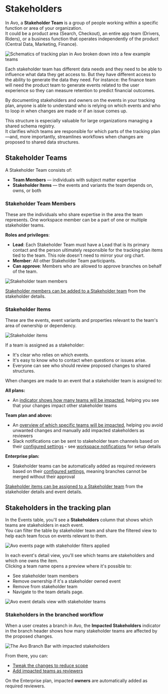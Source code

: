 
# Stakeholders

In Avo, a **Stakeholder Team** is a group of people working within a specific function or area of your organization.  
It could be a product area (Search, Checkout), an entire app team (Drivers, Riders), or a business function that operates independently of the product (Central Data, Marketing, Finance).

![Schematics of tracking plan in Avo broken down into a few example teams](/images/domains/domains.png)

Each stakeholder team has different data needs and they need to be able to influence what data they get access to.
But they have different access to the ability to generate the data they need.
For instance: the finance team will need the product team to generate events related to the user experience so they can measure retention to predict financial outcomes. 

By documenting stakeholders and owners on the events in your tracking plan, anyone is able to understand who is relying on which events and who to loop in when changes are made or if an issue comes up.

This structure is especially valuable for large organizations managing a shared schema registry.  
It clarifies which teams are responsible for which parts of the tracking plan—and, more importantly, streamlines workflows when changes are proposed to shared data structures.

## Stakeholder Teams

A Stakeholder Team consists of:
- **Team Members** — individuals with subject matter expertise
- **Stakeholder Items** — the events and variants the team depends on, owns, or both

<PageLink
  image="/docs/images/svg/analyticsmanager.svg"
  title="Managing Stakeholder Teams"
  description="How to set up and manage stakeholder teams"
  href="/workspace-management/domains"
/>

### Stakeholder Team Members

These are the individuals who share expertise in the area the team represents. One workspace member can be a part of one or multiple stakeholder teams.

**Roles and privileges**:
- **Lead**: Each Stakeholder Team must have a Lead that is its primary contact and the person ultimately responsible for the tracking plan items tied to the team. This role doesn't need to mirror your org chart.
- **Member**: All other Stakeholder Team participants.
- **Can approve**: Members who are allowed to approve branches on behalf of the team.

![Stakeholder team members](/images/domains/stakeholder-team-members.png)

[Stakeholder members can be added to a Stakeholder team](/workspace-management/domains#adding-stakeholder-team-members) from the stakeholder details.

### Stakeholder Items

These are the events, event variants and properties relevant to the team's area of ownership or dependency.

![Stakeholder items](/images/domains/stakeholder-items.png)

If a team is assigned as a stakeholder:
- It's clear who relies on which events.
- It's easy to know who to contact when questions or issues arise.
- Everyone can see who should review proposed changes to shared structures.

When changes are made to an event that a stakeholder team is assigned to:

**All plans:**
- An [indicator shows how many teams will be impacted](/data-design/guides/managing-changes-impacting-multiple-stakeholders), helping you see that your changes impact other stakeholder teams

**Team plan and above:**
- An [overview of which specific teams will be impacted](/data-design/guides/managing-changes-impacting-multiple-stakeholders), helping you avoid unwanted changes and manually add impacted stakeholders as reviewers
- Slack notifications can be sent to stakeholder team channels based on their [configured settings](/workspace-management/domains#stakeholder-team-settings) - see [workspace notifications](/data-design/branches/workspace-notifications) for setup details

**Enterprise plan:**
- Stakeholder teams can be automatically added as required reviewers based on their [configured settings](/workspace-management/domains#stakeholder-team-settings), meaning branches cannot be merged without their approval



[Stakeholder items can be assigned to a Stakeholder team](/workspace-management/domains#adding-stakeholder-events) from the stakeholder details and event details.

## Stakeholders in the tracking plan

In the Events table, you'll see a **Stakeholders** column that shows which teams are stakeholders in each event.  
You can filter the table by stakeholder team and share the filtered view to help each team focus on events relevant to them.

![Avo events page with stakeholder filters applied](/images/domains/events-domain-filter.png)

In each event's detail view, you'll see which teams are stakeholders and which one owns the item.  
Clicking a team name opens a preview where it's possible to:
- See stakeholder team members
- Remove ownership if it's a stakeholder owned event
- Remove from stakeholder team
- Navigate to the team details page.

![Avo event details view with stakeholder teams](/images/domains/event-detail-stakeholder-preview.png)

### Stakeholders in the branched workflow

When a user creates a branch in Avo, the **Impacted Stakeholders** indicator in the branch header shows how many stakeholder teams are affected by the proposed changes.

![The Avo Branch Bar with impacted stakeholders](/images/domains/impacted-stakeholders-in-branch-bar.png)

From there, you can:
- [Tweak the changes to reduce scope](/data-design/guides/managing-changes-impacting-multiple-stakeholders#minimizing-stakeholder-impact)
- [Add impacted teams as reviewers](/data-design/guides/managing-changes-impacting-multiple-stakeholders#aligning-on-cross-stakeholder-changes)

On the Enterprise plan, impacted **owners** are automatically added as required reviewers.

<PageLink
  image="/docs/images/svg/analyticsmanager.svg"
  title="Impacted Stakeholders"
  description="Managing changes impacting multiple teams"
  href="/data-design/guides/managing-changes-impacting-multiple-stakeholders"
/>